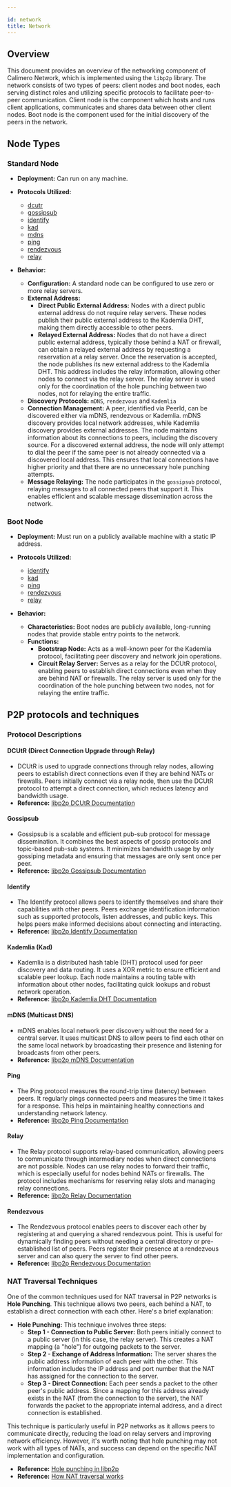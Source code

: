 ```yaml
---

id: network
title: Network
---
```


## Overview

This document provides an overview of the networking component of Calimero Network, which is implemented using the `libp2p` library. The network consists of two types of peers: client nodes and boot nodes, each serving distinct roles and utilizing specific protocols to facilitate peer-to-peer communication.
Client node is the component which hosts and runs client applications, communicates and shares data between other client nodes. 
Boot node is the component used for the initial discovery of the peers in the network.

## Node Types

### Standard Node
- **Deployment:** Can run on any machine.
- **Protocols Utilized:**
  - [dcutr](#dcutr-direct-connection-upgrade-through-relay)
  - [gossipsub](#gossipsub)
  - [identify](#identify)
  - [kad](#kademlia-kad)
  - [mdns](#mdns-multicast-dns)
  - [ping](#ping)
  - [rendezvous](#rendezvous)
  - [relay](#relay)

- **Behavior:**
  - **Configuration:** A standard node can be configured to use zero or more relay servers.
  - **External Address:**
    - **Direct Public External Address:** Nodes with a direct public external address do not require relay servers. These nodes publish their public external address to the Kademlia DHT, making them directly accessible to other peers.
    - **Relayed External Address:** Nodes that do not have a direct public external address, typically those behind a NAT or firewall, can obtain a relayed external address by requesting a reservation at a relay server. Once the reservation is accepted, the node publishes its new external address to the Kademlia DHT. This address includes the relay information, allowing other nodes to connect via the relay server. The relay server is used only for the coordination of the hole punching between two nodes, not for relaying the entire traffic.
  - **Discovery Protocols:** `mDNS`, `rendezvous` and `Kademlia`
  - **Connection Management:** A peer, identified via PeerId, can be discovered either via mDNS, rendezvous or Kademlia. mDNS discovery provides local network addresses, while Kademlia discovery provides external addresses. The node maintains information about its connections to peers, including the discovery source. For a discovered external address, the node will only attempt to dial the peer if the same peer is not already connected via a discovered local address. This ensures that local connections have higher priority and that there are no unnecessary hole punching attempts.
  - **Message Relaying:** The node participates in the `gossipsub` protocol, relaying messages to all connected peers that support it. This enables efficient and scalable message dissemination across the network.

### Boot Node
- **Deployment:** Must run on a publicly available machine with a static IP address.
- **Protocols Utilized:**
  - [identify](#identify)
  - [kad](#kademlia-kad)
  - [ping](#ping)
  - [rendezvous](#rendezvous)
  - [relay](#relay)

- **Behavior:**
  - **Characteristics:** Boot nodes are publicly available, long-running nodes that provide stable entry points to the network.
  - **Functions:**
    - **Bootstrap Node:** Acts as a well-known peer for the Kademlia protocol, facilitating peer discovery and network join operations.
    - **Circuit Relay Server:** Serves as a relay for the DCUtR protocol, enabling peers to establish direct connections even when they are behind NAT or firewalls. The relay server is used only for the coordination of the hole punching between two nodes, not for relaying the entire traffic.


## P2P protocols and techniques

### Protocol Descriptions

#### DCUtR (Direct Connection Upgrade through Relay)
- DCUtR is used to upgrade connections through relay nodes, allowing peers to establish direct connections even if they are behind NATs or firewalls. Peers initially connect via a relay node, then use the DCUtR protocol to attempt a direct connection, which reduces latency and bandwidth usage.
- **Reference:** [libp2p DCUtR Documentation](https://github.com/libp2p/specs/blob/master/relay/DCUtR.md)

#### Gossipsub
- Gossipsub is a scalable and efficient pub-sub protocol for message dissemination. It combines the best aspects of gossip protocols and topic-based pub-sub systems. It minimizes bandwidth usage by only gossiping metadata and ensuring that messages are only sent once per peer.
- **Reference:** [libp2p Gossipsub Documentation](https://github.com/libp2p/specs/tree/master/pubsub/gossipsub)

#### Identify
- The Identify protocol allows peers to identify themselves and share their capabilities with other peers. Peers exchange identification information such as supported protocols, listen addresses, and public keys. This helps peers make informed decisions about connecting and interacting.
- **Reference:** [libp2p Identify Documentation](https://github.com/libp2p/specs/blob/master/identify/README.md)

#### Kademlia (Kad)
- Kademlia is a distributed hash table (DHT) protocol used for peer discovery and data routing. It uses a XOR metric to ensure efficient and scalable peer lookup. Each node maintains a routing table with information about other nodes, facilitating quick lookups and robust network operation.
- **Reference:** [libp2p Kademlia DHT Documentation](https://github.com/libp2p/specs/tree/master/kad-dht)

#### mDNS (Multicast DNS)
- mDNS enables local network peer discovery without the need for a central server. It uses multicast DNS to allow peers to find each other on the same local network by broadcasting their presence and listening for broadcasts from other peers.
- **Reference:** [libp2p mDNS Documentation](https://github.com/libp2p/specs/tree/master/discovery/mdns)

#### Ping
- The Ping protocol measures the round-trip time (latency) between peers. It regularly pings connected peers and measures the time it takes for a response. This helps in maintaining healthy connections and understanding network latency.
- **Reference:** [libp2p Ping Documentation](https://github.com/libp2p/go-libp2p-ping)

#### Relay
- The Relay protocol supports relay-based communication, allowing peers to communicate through intermediary nodes when direct connections are not possible. Nodes can use relay nodes to forward their traffic, which is especially useful for nodes behind NATs or firewalls. The protocol includes mechanisms for reserving relay slots and managing relay connections.
- **Reference:** [libp2p Relay Documentation](https://github.com/libp2p/specs/tree/master/relay)

#### Rendezvous
- The Rendezvous protocol enables peers to discover each other by registering at and querying a shared rendezvous point. This is useful for dynamically finding peers without needing a central directory or pre-established list of peers. Peers register their presence at a rendezvous server and can also query the server to find other peers.
- **Reference:** [libp2p Rendezvous Documentation](https://github.com/libp2p/specs/tree/master/rendezvous)

### NAT Traversal Techniques

One of the common techniques used for NAT traversal in P2P networks is **Hole Punching**. This technique allows two peers, each behind a NAT, to establish a direct connection with each other. Here's a brief explanation:

- **Hole Punching:** This technique involves three steps:
  - **Step 1 - Connection to Public Server:** Both peers initially connect to a public server (in this case, the relay server). This creates a NAT mapping (a "hole") for outgoing packets to the server.
  - **Step 2 - Exchange of Address Information:** The server shares the public address information of each peer with the other. This information includes the IP address and port number that the NAT has assigned for the connection to the server.
  - **Step 3 - Direct Connection:** Each peer sends a packet to the other peer's public address. Since a mapping for this address already exists in the NAT (from the connection to the server), the NAT forwards the packet to the appropriate internal address, and a direct connection is established.

This technique is particularly useful in P2P networks as it allows peers to communicate directly, reducing the load on relay servers and improving network efficiency. However, it's worth noting that hole punching may not work with all types of NATs, and success can depend on the specific NAT implementation and configuration.

- **Reference:** [Hole punching in libp2p](https://blog.ipfs.tech/2022-01-20-libp2p-hole-punching/)
- **Reference:** [How NAT traversal works](https://tailscale.com/blog/how-nat-traversal-works)

